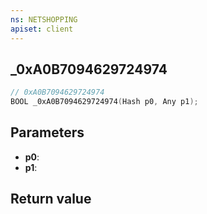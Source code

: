 ```yaml
---
ns: NETSHOPPING
apiset: client
---
```

## _0xA0B7094629724974

```c
// 0xA0B7094629724974
BOOL _0xA0B7094629724974(Hash p0, Any p1);
```


## Parameters
* **p0**:
* **p1**:

## Return value